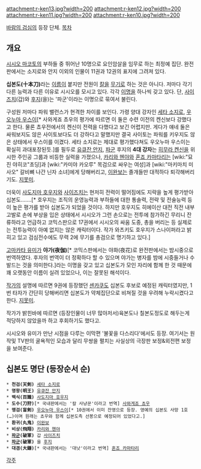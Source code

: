 attachment:r-ken13.jpg?width=200 attachment:r-ken12.jpg?width=200 attachment:r-ken11.jpg?width=200 attachment:r-ken10.jpg?width=200 

[[바람의 검심]]의 등장 단체.
[[목차]]
== 개요 ==
[[시시오 마코토]]의 부하들 중 뛰어난 10명으로 요인암살을 임무로 하는 최정예 집단. 완전판에서는 소지로와 안지 이외의 인물이 11권과 12권의 표지에 그려져 있다. 

'''십본도(十本刀)'''라는 [[이름]]이 붙지만 전원이 [[칼]]을 [[무기]]로 하는 것은 아니다. 저마다 각기 다른 능력과 다른 이유로 시시오를 모시고 있다. 각각 [[이명]]을 하나씩 갖고 있다. 
단, [[사이즈치]](갑)와 [[후지(바람의 검심)|후지]](을)는 '파군'이라는 이명으로 묶여서 불린다.

구성원 저마다 파워 밸런스가 현격한 차이를 보인다. 가령 양대 강자인 [[세타 소지로]], [[우오누마 우스이]][* 사와게죠 쵸우의 평가에 따르면 이 둘은 수련 이전의 켄신보다 강했다고 한다. 물론 쵸우전에서의 켄신이 전력을 다했다고 보긴 어렵지만. 게다가 얘네 둘은 싸워보지도 않은 사이토보다도 더 강하다고 말했지만 결국 사이토는 파워를 키우지도 않은 상태에서 우스이를 이겼다. 세타 소지로는 제대로 평가했다쳐도 우오누마 우스이는 확실히 과대포장된듯.]를 필두로 [[유큐잔 안지]], [[파군]] 후지의 '''4대 강자'''는 [[히무라 켄신]]을 위시한 주인공 그룹과 비등한 실력을 가졌으나, [[카리와 헨야]]와 [[혼죠 카마타리]]는 [wiki:"묘진 야히코"초딩]과 [wiki:"카미야 카오루" 목검으로 싸우는 여성]과 [wiki:"마키마치 미사오" 갈비뼈 나간 닌자 소녀]에게 당해버리고, [[이완보]]는 졸개들만 대적하다 퇴각해버리기도. [[지못미]].

더욱이 [[사도지마 호우지]]와 [[사이즈치]]는 현저히 전력이 떨어짐에도 지략을 높게 평가받아 십본도…….[* 호우지는 조직의 운영능력과 부하들에 대한 통솔력, 전략 및 전술능력 등이 높은 평가를 받아 십본도가 되었을 것이다. 하지만 호우지도 히에이산 대전 직전 내부고발로 손에 부상을 입은 상태에서 시시오가 그런 손으로는 전투에 참가하긴 무리니 잔류하라고 언급하고 코믹스판으로 17권에서 시시오의 싸움 도중, 총을 버리는 등 실제로는 전투능력이 아예 없지는 않은 캐릭터이다. 작가 와츠키도 호우지가 스나이퍼라고 밝히고 있고 검심전수에도 무력 2에 무기를 총검으로 명기하고 있다.]

[[고마카타 유미]]가 '''야가(夜伽)'''[* 코믹스판에서는 야화(夜花)로 완전판에서는 밤시중으로 번역하였다. 후자의 번역이 더 정확하다 할 수 있으며 야가는 병자를 밤에 시중들거나 수발드는 것을 의미한다.]라는 이명을 갖고 있고 십본도가 모인 자리에 함께 한 것 때문에 꽤 오랫동안 이름이 실려 있었으나, 이는 잘못된 해석이다. 

[[작가]]의 설명에 따르면 9권에 등장했던 [[센카쿠]]도 십본도 후보로 예정된 캐릭터였지만, 1번 타자가 간단히 당해버리면 십본도가 약체집단으로 비쳐질 것을 우려해 누락시켰다고 한다. [[지못미]].

작가가 밝힌바에 따르면 (등장인물이 너무 많아저서)육본도나 칠본도정도로 해두는게 적당하지 않았을까 하고 후회하기도 했다고. 

시시오와 유미가 만난 시점을 다루는 이막편 '불꽃을 다스리다'에서도 등장. 여기서는 원작및 TV판의 굴욕적인 모습과 달리 무쌍을 펼치는 사실상의 극장판 보정&외전편 보정을 보여준다.

== 십본도 명단 (등장순서 순) ==
 * '''천검(天剣)''' [[세타 소지로]]
 * '''명왕(明王)''' [[유큐잔 안지]]
 * '''백식(百識)''' [[사도지마 호우지]]
 * '''도수(刀狩)'''[* 국내판에서는 '칼 사냥꾼'이라고 번역] [[사와게죠 쵸우]]
 * '''맹검(盲剣)''' [[우오누마 우스이]][* 10권에서 이미 잔영으로 등장. 영예의 십본도 사망 1호(…)이며 원래는 쵸우와 함께 십본도측 선봉으로 예정되어 있었다고.]
 * '''환귀(丸鬼)''' [[이완보]]
 * '''비상(飛翔)''' [[카리와 헨야]]
 * '''[[파군]](破軍)''' 갑 [[사이즈치]]
 * '''[[파군]](破軍)''' 을 [[후지(바람의 검심)|후지]]
 * '''대겸(大鎌)'''[* 국내판에서는 '대낫'이라고 번역] [[혼죠 카마타리]]

[[각주]]
